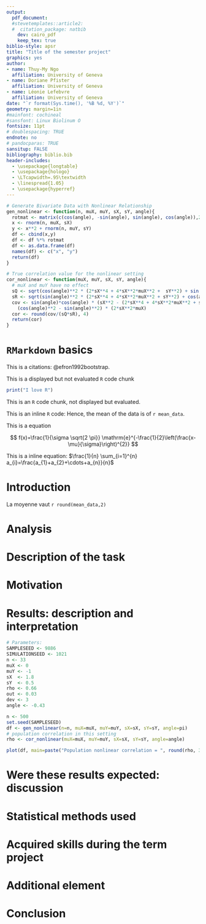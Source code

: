 ```yaml
---
output: 
  pdf_document:
  #stevetemplates::article2:
  #  citation_package: natbib
    dev: cairo_pdf
    keep_tex: true
biblio-style: apsr
title: "Title of the semester project"
graphics: yes
author:
- name: Thuy-My Ngo 
  affiliation: University of Geneva
- name: Doriane Pfister
  affiliation: University of Geneva
- name: Léonie Lefebvre
  affiliation: University of Geneva
date: "`r format(Sys.time(), '%B %d, %Y')`"
geometry: margin=1in
#mainfont: cochineal
#sansfont: Linux Biolinum O
fontsize: 11pt
# doublespacing: TRUE
endnote: no
# pandocparas: TRUE
sansitup: FALSE
bibliography: biblio.bib 
header-includes:
  - \usepackage{longtable}
  - \usepackage{hologo}
  - \LTcapwidth=.95\textwidth
  - \linespread{1.05}
  - \usepackage{hyperref}
---
```



```r
# Generate Bivariate Data with Nonlinear Relationship
gen_nonlinear <- function(n, muX, muY, sX, sY, angle){
  rotmat <- matrix(c(cos(angle), -sin(angle), sin(angle), cos(angle)),2,2)
  x <- rnorm(n, muX, sX)
  y <- x**2 + rnorm(n, muY, sY)
  df <- cbind(x,y)
  df <- df %*% rotmat
  df <- as.data.frame(df)
  names(df) <- c("x", "y")
  return(df)
}

# True correlation value for the nonlinear setting
cor_nonlinear <- function(muX, muY, sX, sY, angle){
  # muX and muY have no effect
  sQ <- sqrt(cos(angle)**2 * (2*sX**4 + 4*sX**2*muX**2 +  sY**2) + sin(angle)**2 * sX**2 + 2 * cos(angle)*sin(angle)*(2*sX**2*muX))
  sR <- sqrt(sin(angle)**2 * (2*sX**4 + 4*sX**2*muX**2 + sY**2) + cos(angle)**2 * sX**2 - 2 * cos(angle)*sin(angle)*(2*sX**2*muX))
  cov <- sin(angle)*cos(angle) * (sX**2 - (2*sX**4 + 4*sX**2*muX**2 + sY**2)) +
    (cos(angle)**2 - sin(angle)**2) * (2*sX**2*muX)
  cor <- round(cov/(sQ*sR), 4)
  return(cor)
}

```


# `RMarkdown` basics

This is a citations: @efron1992bootstrap.   


This is a displayed but not evaluated `R` code chunk

```r
print("I love R")
```

This is an `R` code chunk, not displayed but evaluated.

This is an inline `R` code: Hence, the mean of the data is of `r mean_data`.

This is a \hologo{LaTeX} equation 

$$
f(x)=\frac{1}{\sigma \sqrt{2 \pi}} \mathrm{e}^{-\frac{1}{2}\left(\frac{x-\mu}{\sigma}\right)^{2}}
$$

This is a inline \hologo{LaTeX} equation: $\frac{1}{n} \sum_{i=1}^{n} a_{i}=\frac{a_{1}+a_{2}+\cdots+a_{n}}{n}$

# Introduction

La moyenne vaut `r round(mean_data,2)`

# Analysis

# Description of the task

# Motivation

# Results: description and interpretation

```r
# Parameters:
SAMPLESEED <- 9886
SIMULATIONSEED <- 1021
n <- 33
muX <- 0
muY <- -1
sX  <- 1.8
sY  <- 0.5
rho <- 0.66
out <- 0.03
dev <- 3
angle <- -0.43

n <- 500
set.seed(SAMPLESEED)
df <- gen_nonlinear(n=n, muX=muX, muY=muY, sX=sX, sY=sY, angle=pi)
# population correlation in this setting 
rho <- cor_nonlinear(muX=muX, muY=muY, sX=sX, sY=sY, angle=angle)

plot(df, main=paste("Population nonlinear correlation = ", round(rho, 3)))

```


# Were these results expected: discussion

# Statistical methods used

# Acquired skills during the term project

# Additional element

# Conclusion
